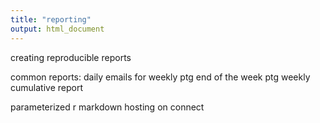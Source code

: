 ```yaml
---
title: "reporting"
output: html_document
---
```


creating reproducible reports

common reports: daily emails for weekly ptg 
end of the week ptg
weekly cumulative report

parameterized r markdown
hosting on connect